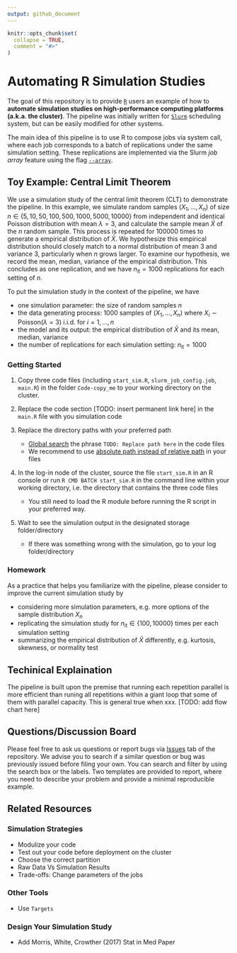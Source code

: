 ```yaml
---
output: github_document
---
```


<!-- README.md is generated from README.Rmd. Please edit that file -->

```r
knitr::opts_chunk$set(
  collapse = TRUE,
  comment = "#>"
)
```

# Automating R Simulation Studies

<!-- badges: start -->

<!-- badges: end -->

The goal of this repository is to provide [`R`](https://www.r-project.org/) users an example of how to **automate simulation studies on high-performance computing platforms (a.k.a. the cluster)**. The pipeline was initially written for [`Slurm`](https://slurm.schedmd.com/documentation.html) scheduling system, but can be easily modified for other systems.

The main idea of this pipeline is to use R to compose jobs via system call, where each job corresponds to a batch of replications under the same simulation setting. These replications are implemented via the Slurm *job array* feature using the flag [`--array`](https://slurm.schedmd.com/job_array.html).

## Toy Example: Central Limit Theorem

We use a simulation study of the central limit theorem (CLT) to demonstrate the pipeline. In this example, we simulate random samples $(X_1, \dots, X_n)$ of size $n \in \{5, 10, 50, 100, 500, 1000, 5000, 10000\}$ from independent and identical Poisson distribution with mean $\lambda = 3$, and calculate the sample mean $\bar X$ of the $n$ random sample. This process is repeated for 100000 times to generate a empirical distribution of $\bar X$. We hypothesize this empirical distribution should closely match to a normal distribution of mean 3 and variance 3, particularly when $n$ grows larger. To examine our hypothesis, we record the mean, median, variance of the empirical distribution. This concludes as one replication, and we have $n_{\text{it}} = 1000$ replications for each setting of $n$.

To put the simulation study in the context of the pipeline, we have

-   one simulation parameter: the size of random samples $n$  
-   the data generating process: 1000 samples of $(X_1, \dots, X_n)$ where $X_i \sim \text{Poisson}(\lambda=3)$ i.i.d. for $i = 1, \dots, n$  
-   the model and its output: the empirical distribution of $\bar X$ and its mean, median, variance
-   the number of replications for each simulation setting: $n_{\text{it}} =1000$

### Getting Started

1.  Copy three code files (including `start_sim.R`, `slurm_job_config.job`, `main.R`) in the folder `Code-copy_me` to your working directory on the cluster.

2.  Replace the code section [TODO: insert permanent link here] in the `main.R` file with you simulation code

3.  Replace the directory paths with your preferred path

    -   [Global search](https://support.rstudio.com/hc/en-us/articles/200710523-Navigating-Code) the phrase `TODO: Replace path here` in the code files
    -   We recommend to use [absolute path instead of relative path](https://www.linux.com/training-tutorials/absolute-path-vs-relative-path-linuxunix/) in your files

4.  In the log-in node of the cluster, source the file `start_sim.R` in an R console or run `R CMD BATCH start_sim.R` in the command line within your working directory, i.e. the directory that contains the three code files

    -   You still need to load the R module before running the R script in your preferred way.

5.  Wait to see the simulation output in the designated storage folder/directory

    -   If there was something wrong with the simulation, go to your log folder/directory

### Homework
As a practice that helps you familiarize with the pipeline, please consider to improve the current simulation study by

- considering more simulation parameters, e.g. more options of the sample distribution $X_n$
- replicating the simulation study for $n_\text{it} \in \{100, 10000\}$ times per each simulation setting
- summarizing the empirical distribution of $\bar{X}$ differently, e.g. kurtosis, skewness, or normality test

## Techinical Explaination
The pipeline is built upon the premise that running each repetition parallel is more efficient than runing all repetitions within a giant loop that some of them with parallel capacity. This is general true when xxx. [TODO: add flow chart here]


## Questions/Discussion Board
Please feel free to ask us questions or report bugs via [Issues](https://github.com/boyiguo1/Tutorial-Sim_Cluster_Composer/issues) tab of the repository. We advise you to search if a similar question or bug was previously issued before filing your own. You can search and filter by using the search box or the labels. Two templates are provided to report, where you need to describe your problem and provide a minimal reproducible example.

    
## Related Resources
### Simulation Strategies
-   Modulize your code
-   Test out your code before deployment on the cluster
-   Choose the correct partition
-   Raw Data Vs Simulation Results
-   Trade-offs: Change parameters of the jobs

### Other Tools
-   Use `Targets`

### Design Your Simulation Study
- Add Morris, White, Crowther (2017) Stat in Med Paper
